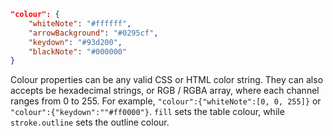 ```json
"colour": {
    "whiteNote": "#ffffff",
    "arrowBackground": "#0295cf",
    "keydown": "#93d200",
    "blackNote": "#000000"
}
```

Colour properties can be any valid CSS or HTML color string. They can also accepts be hexadecimal strings, or RGB / RGBA array, where each channel ranges from 0 to 255. For example, `"colour":{"whiteNote":[0, 0, 255]}` or `"colour":{"keydown":""#ff0000"}`. `fill` sets the table colour, while `stroke.outline` sets the outline colour.  
